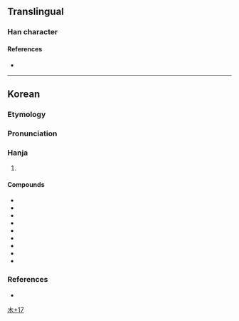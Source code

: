 {{character info}}
==Translingual==

===Han character===
{{Han char|rn=75|rad=木|as=17|sn=21|four=|canj=DTIS|ids=⿰木藏}}

====References====
* {{Han ref|kx=0563.231|dj=0952.010|hdz=21319.051|uh=6B0C|ud=27404}}

----

==Korean==

===Etymology===
{{ko-etym-gukja}}
{{hanja-ety
|m3={{okm-l|장|cang}}<!--⿰木蔵-->
|m3h={{okm-l|장|cang}}
}}
===Pronunciation===
{{ko-hanja-pron|장|l=y}}

===Hanja===
{{ko-hanja-search}}
{{ko-hanja|장롱(欌籠)|장}}

# {{hanja form of|장|[[wardrobe]]; [[cabinet]]|noun}}

====Compounds====
{{der-top3|Compounds}}
* {{ko-l|옷장|옷欌}}
* {{ko-l|책장|冊欌}}
* {{ko-l|장롱|欌籠}}
* {{ko-l|찬장|饌欌}}
* {{ko-l|벽장|壁欌}}
* {{ko-l|의장|衣欌}}
* {{ko-l|서랍장|서랍欌}}
* {{ko-l|진열장|陳列欌}}
* {{ko-l|식기장|食器欌}}
{{der-bottom}}

===References===
* {{R:hanjadoc|5551}}

[[Category:Korean-only CJKV Characters|木+17]]